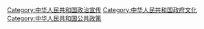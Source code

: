 [[Category:中华人民共和国政治宣传|Category:中华人民共和国政治宣传]]
[[Category:中华人民共和国政府文化|Category:中华人民共和国政府文化]]
[[Category:中华人民共和国公共政策|Category:中华人民共和国公共政策]]